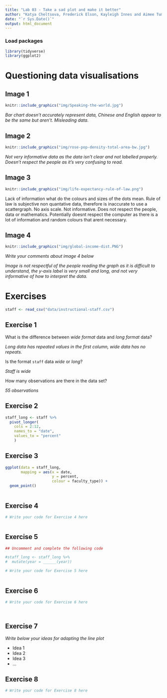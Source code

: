 ```yaml
---
title: "Lab 03 - Take a sad plot and make it better"
author: "Katya Cheltsova, Frederick Elson, Kayleigh Innes and Aimee Tumblety - The Fantastic six"
date: "`r Sys.Date()`"
output: html_document
---
```


### Load packages

```r
library(tidyverse)
library(ggplot2)
```


# Questioning data visualisations

## Image 1

```r
knitr::include_graphics("img/Speaking-the-world.jpg")
```

_Bar chart doesn't accurately represent data, Chinese and English appear to be the same but aren't. Misleading data. _





## Image 2

```r
knitr::include_graphics("img/rose-pop-density-total-area-bw.jpg")
```

_Not very informative data as the data isn't clear and not labelled properly. Doesn't respect the people as it's very confusing to read. _




## Image 3

```r
knitr::include_graphics("img/life-expectancy-rule-of-law.png")
```

Lack of information what do the colours and sizes of the dots mean.
Rule of law is subjective non quantative data, therefore is inaccurate to use a scattergraph. 
No axis scale.
Not informative.
Does not respect the people, data or mathematics.
Potentially doesnt respect the computer as there is a lot of information and random colours that arent necessary.




## Image 4

```r
knitr::include_graphics("img/global-income-dist.PNG")
```

_Write your comments about image 4 below_

_Image is not respectful of the people reading the graph as it is difficult to understand, the y-axis label is very small and long, and not very informative of how to interpret the data. _



# Exercises

```r
staff <- read_csv("data/instructional-staff.csv")
```


## Exercise 1

What is the difference between *wide format* data and *long format* data?

_Long data has repeated values in the first column, wide data has no repeats._


Is the format `staff` data *wide* or *long*?

_Staff is wide_


How many observations are there in the data set?

_55 observations_




## Exercise 2

```r
staff_long <- staff %>%
  pivot_longer(
    cols = 2:12, 
    names_to = "date",
    values_to = "percent"
    )

```


## Exercise 3

```r
ggplot(data = staff_long,
       mapping = aes(x = date, 
                     y = percent, 
                     colour = faculty_type)) +
  geom_point()



```

## Exercise 4

```r
# Write your code for Exercise 4 here



```

## Exercise 5

```r
## Uncomment and complete the following code

#staff_long <- staff_long %>%
#  mutate(year = ______(year))
```


```r
# Write your code for Exercise 5 here



```

## Exercise 6

```r
# Write your code for Exercise 6 here




```

## Exercise 7

_Write below your ideas for adapting the line plot_

* Idea 1
* Idea 2
* Idea 3
* ...


## Exercise 8

```r
# Write your code for Exercise 8 here



```


